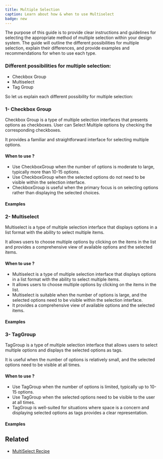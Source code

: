 ```yaml
---
title: Multiple Selection
caption: Learn about how & when to use Multiselect
badge: new
---
```


The purpose of this guide is to provide clear instructions and guidelines for selecting the appropriate method of multiple selection within your design system. The guide will outline the different possibilities for multiple selection, explain their differences, and provide examples and recommendations for when to use each type.

### Different possibilities for multiple selection:

- Checkbox Group
- Multiselect
- Tag Group

So let us explain each different possibility for multiple selection:

### 1- Checkbox Group

Checkbox Group is a type of multiple selection interfaces that presents options as checkboxes. User can Select Multiple options by checking the corresponding checkboxes.

It provides a familiar and straightforward interface for selecting multiple options.

#### When to use ?

- Use CheckboxGroup when the number of options is moderate to large, typically more than 10-15 options.
- Use CheckboxGroup when the selected options do not need to be visible within the selection interface.
- CheckboxGroup is useful when the primary focus is on selecting options rather than displaying the selected choices.

#### Examples

<ComponentDemo file="./multiselect-checkbox-group.demo.tsx" />

### 2- Multiselect

Multiselect is a type of multiple selection interface that displays options in a list format with the ability to select multiple items.

It allows users to choose multiple options by clicking on the items in the list and provides a comprehensive view of available options and the selected items.

#### When to use ?

- Multiselect is a type of multiple selection interface that displays options in a list format with the ability to select multiple items.
- It allows users to choose multiple options by clicking on the items in the list.
- Multiselect is suitable when the number of options is large, and the selected options need to be visible within the selection interface.
- It provides a comprehensive view of available options and the selected items.

#### Examples

<ComponentDemo file="./multiselect.demo.tsx" />

### 3- TagGroup

TagGroup is a type of multiple selection interface that allows users to select multiple options and displays the selected options as tags.

It is useful when the number of options is relatively small, and the selected options need to be visible at all times.

#### When to use ?

- Use TagGroup when the number of options is limited, typically up to 10-15 options.
- Use TagGroup when the selected options need to be visible to the user at all times.
- TagGroup is well-suited for situations where space is a concern and displaying selected options as tags provides a clear representation.

#### Examples

<ComponentDemo file="./tag-group-multiselect.demo.tsx" />

## Related

- [MultiSelect Recipe](/recipes/multiselect-recipe)
